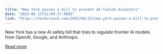 ```yaml
---
title: "New York passes a bill to prevent AI-fueled disasters"
date: "2025-06-13T22:09:17.000Z"
link: "https://techcrunch.com/2025/06/13/new-york-passes-a-bill-to-prevent-ai-fueled-disasters/"
---
```


New York has a new AI safety bill that tries to regulate frontier AI models from OpenAI, Google, and Anthropic.

[Read more](https://techcrunch.com/2025/06/13/new-york-passes-a-bill-to-prevent-ai-fueled-disasters/)
